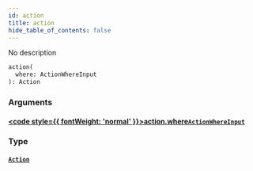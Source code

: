 ```yaml
---
id: action
title: action
hide_table_of_contents: false
---
```








No description

```graphql
action(
  where: ActionWhereInput
): Action
```


### Arguments

#### [<code style={{ fontWeight: 'normal' }}>action.<b>where</b></code>](#)<Bullet />[`ActionWhereInput`](/docs/api/inputs/action-where-input) <Badge class="secondary" text="input"/>
> 
> 

### Type

#### [`Action`](/docs/api/objects/action) <Badge class="secondary" text="object"/>
> 
> 





